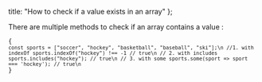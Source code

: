
  title: "How to check if a value exists in an array"
};


There are multiple methods to check if an array contains a value :

<Code>{
`const sports = ["soccer", "hockey", "basketball", "baseball", "ski"];\n
//1. with indexOf
sports.indexOf("hockey") !== -1 // true\n
// 2. with includes
sports.includes("hockey"); // true\n
// 3. with some
sports.some(sport => sport === 'hockey'); // true\n`
}</Code>
